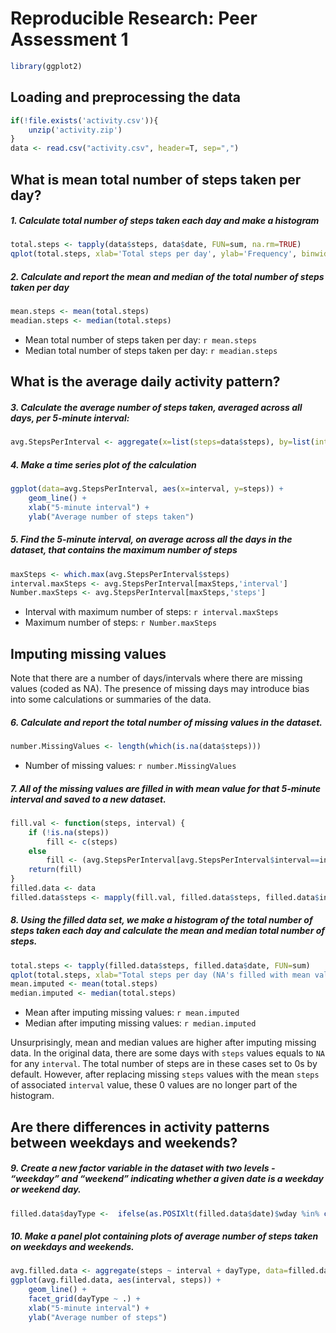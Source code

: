 # Reproducible Research: Peer Assessment 1

```{r, echo=FALSE, results='hide', warning=FALSE, message=FALSE}
library(ggplot2)
```

## Loading and preprocessing the data
```{r, echo = TRUE, results='markup', warning=TRUE, message=TRUE}
if(!file.exists('activity.csv')){
    unzip('activity.zip')
}
data <- read.csv("activity.csv", header=T, sep=",")
```

## What is mean total number of steps taken per day?

##### 1. Calculate total number of steps taken each day and make a histogram
```{r}
total.steps <- tapply(data$steps, data$date, FUN=sum, na.rm=TRUE)
qplot(total.steps, xlab='Total steps per day', ylab='Frequency', binwidth=400)
```

##### 2. Calculate and report the mean and median of the total number of steps taken per day
```{r}
mean.steps <- mean(total.steps)
meadian.steps <- median(total.steps)
```
* Mean total number of steps taken per day: `r mean.steps`
* Median total number of steps taken per day:  `r meadian.steps`


## What is the average daily activity pattern?

##### 3. Calculate the average number of steps taken, averaged across all days, per 5-minute interval:
```{r}
avg.StepsPerInterval <- aggregate(x=list(steps=data$steps), by=list(interval=data$interval), FUN=mean, na.rm=TRUE)
```

##### 4. Make a time series plot of the calculation
```{r}
ggplot(data=avg.StepsPerInterval, aes(x=interval, y=steps)) +
    geom_line() +
    xlab("5-minute interval") +
    ylab("Average number of steps taken")
```

##### 5. Find the 5-minute interval, on average across all the days in the dataset, that contains the maximum number of steps
```{r}
maxSteps <- which.max(avg.StepsPerInterval$steps)
interval.maxSteps <- avg.StepsPerInterval[maxSteps,'interval']
Number.maxSteps <- avg.StepsPerInterval[maxSteps,'steps']
```

* Interval with maximum number of steps: `r interval.maxSteps`
* Maximum number of steps: `r Number.maxSteps`


## Imputing missing values

Note that there are a number of days/intervals where there are missing values (coded as NA). The presence of missing days may introduce bias into some calculations or summaries of the data.

##### 6. Calculate and report the total number of missing values in the dataset. 
```{r}
number.MissingValues <- length(which(is.na(data$steps)))
```

* Number of missing values: `r number.MissingValues`

##### 7. All of the missing values are filled in with mean value for that 5-minute interval and saved to a new dataset.
```{r}
fill.val <- function(steps, interval) {
    if (!is.na(steps))
        fill <- c(steps)
    else
        fill <- (avg.StepsPerInterval[avg.StepsPerInterval$interval==interval, "steps"])
    return(fill)
}
filled.data <- data
filled.data$steps <- mapply(fill.val, filled.data$steps, filled.data$interval)
```

##### 8. Using the filled data set, we make a histogram of the total number of steps taken each day and calculate the mean and median total number of steps.
```{r}
total.steps <- tapply(filled.data$steps, filled.data$date, FUN=sum)
qplot(total.steps, xlab="Total steps per day (NA's filled with mean value)", ylab="Frequency", binwidth=400)
mean.imputed <- mean(total.steps)
median.imputed <- median(total.steps)
```

* Mean after imputing missing values: `r mean.imputed`
* Median after imputing missing values:  `r median.imputed`

Unsurprisingly, mean and median values are higher after imputing missing data. In the original data, there are some days with `steps` values equals to `NA` for any `interval`. The total number of steps are in these cases set to 0s by default. However, after replacing missing `steps` values with the mean `steps` of associated `interval` value, these 0 values are no longer part of the histogram. 


## Are there differences in activity patterns between weekdays and weekends?

##### 9. Create a new factor variable in the dataset with two levels - "weekday" and "weekend" indicating whether a given date is a weekday or weekend day.
```{r}
filled.data$dayType <-  ifelse(as.POSIXlt(filled.data$date)$wday %in% c(0,6), 'weekend', 'weekday')
```

##### 10. Make a panel plot containing plots of average number of steps taken on weekdays and weekends.
```{r}
avg.filled.data <- aggregate(steps ~ interval + dayType, data=filled.data, mean)
ggplot(avg.filled.data, aes(interval, steps)) + 
    geom_line() + 
    facet_grid(dayType ~ .) +
    xlab("5-minute interval") + 
    ylab("Average number of steps")
```